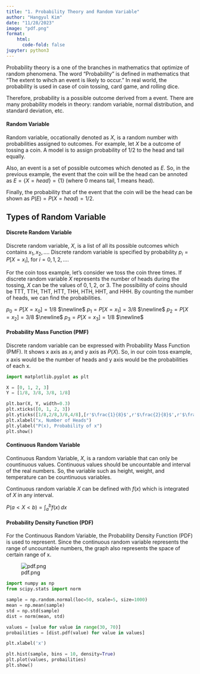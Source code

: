 ```yaml
---
title: "1. Probability Theory and Random Variable"
author: "Hangyul Kim"
date: "11/28/2023"
image: "pdf.png"
format:
    html:
      code-fold: false
jupyter: python3
---
```



Probability theory is a one of the branches in mathematics that optimize of random phenomena. The word "Probability" is defined in mathematics that "The extent to wihch an event is likely to occur." In real world, the probability is used in case of coin tossing, card game, and rolling dice.

Therefore, probability is a possible outcome derived from a event. There are many probability models in theory: random variable, normal distribution, and standard deviation, etc.


#### Random Variable

Random variable, occationally denoted as $X$, is a random number with probabilities assigned to outcomes. For example, let $X$ be a outcome of tossing a coin. A model is to assign probability of 1/2 to the head and tail equally.

Also, an event is a set of possible outcomes which denoted as $E$. So, in the previous example, the event that the coin will be the head can be annoted as $E = \{X = head\} = \{1\}$ (where 0 means tail, 1 means head).

Finally, the probability that of the event that the coin will be the head can be shown as $P(E) = P(X = head) = 1/2$.

## Types of Random Variable

#### Discrete Random Variable

Discrete random variable, $X$, is a list of all its possible outcomes which contains $x_1,x_2,\ldots$. Discrete random variable is specified by probability $p_i = P[X = x_i ]$, for $i = 0,1,2,\ldots$.

For the coin toss example, let's consider we toss the coin three times. If discrete random variable $X$ represents the number of heads during the tossing, $X$ can be the values of $0,1,2,$ or $3$. The possibility of coins should be TTT, TTH, THT, HTT, THH, HTH, HHT, and HHH. By counting the number of heads, we can find the probabilities.

$p_0 = P[X = x_0] = 1/8$ $\newline$
$p_1 = P[X = x_1] = 3/8$ $\newline$
$p_2 = P[X = x_2] = 3/8$ $\newline$
$p_3 = P[X = x_3] = 1/8$ $\newline$

#### Probability Mass Function (PMF)

Discrete random variable can be expressed with Probability Mass Function (PMF). It shows x axis as $x_i$ and y axis as $P(X)$. So, in our coin toss example, x axis would be the number of heads and y axis would be the probabilities of each x.

```python
import matplotlib.pyplot as plt

X = [0, 1, 2, 3]
Y = [1/8, 3/8, 3/8, 1/8]

plt.bar(X, Y, width=0.3)
plt.xticks([0, 1, 2, 3])
plt.yticks([1/8,2/8,3/8,4/8],[r'$\frac{1}{8}$',r'$\frac{2}{8}$',r'$\frac{3}{8}$',r'$\frac{4}{8}$'])
plt.xlabel("x, Number of Heads")
plt.ylabel("P(x), Probability of x")
plt.show()
```

#### Continuous Random Variable

Continuous Random Variable, $X$, is a random variable that can only be countinuous values. Continuous values should be uncountable and interval of the real numbers. So, the variable such as height, weight, and temperature can be countinuous variables.

Continuous random variable $X$ can be defined with $f(x)$ which is integrated of $X$ in any interval.

$P(a < X < b) = \int_{a}^{b} f(x) \,dx$

#### Probability Density Function (PDF)

For the Continuous Random Variable, the Probability Density Function (PDF) is used to represent. Since the continuous random variable represents the range of uncountable numbers, the graph also represents the space of certain range of x.

![pdf.png](pdf.png)

```python
import numpy as np
from scipy.stats import norm

sample = np.random.normal(loc=50, scale=5, size=1000)
mean = np.mean(sample)
std = np.std(sample)
dist = norm(mean, std)

values = [value for value in range(30, 70)]
probailities = [dist.pdf(value) for value in values]

plt.xlabel('x')

plt.hist(sample, bins = 10, density=True)
plt.plot(values, probailities)
plt.show()
```

